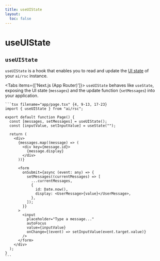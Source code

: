 ```yaml
---
title: useUIState
layout:
  toc: false
---
```



# useUIState

## `useUIState`

`useUIState` is a hook that enables you to read and update the [UI state](../concepts/ai-rsc#uistate) of your `ai/rsc` instance.

<Tabs items={['Next.js (App Router)']}>
  <Tab>
    `useUIState` behaves like `useState`, exposing the UI state (`messages`) and the update function (`setMessages`) into your application.

    ```tsx filename="app/page.tsx" {4, 9-13, 17-23}
    import { useUIState } from "ai/rsc";

    export default function Page() {
      const [messages, setMessages] = useUIState();
      const [inputValue, setInputValue] = useState("");

      return (
        <div>
          {messages.map((message) => (
            <div key={message.id}>
              {message.display}
            </div>
          ))}

          <form
            onSubmit={async (event: any) => {
              setMessages((currentMessages) => [
                ...currentMessages,
                {
                  id: Date.now(),
                  display: <UserMessage>{value}</UserMessage>,
                },
              ]);
            }}
          >
            <input
              placeholder="Type a message..."
              autoFocus
              value={inputValue}
              onChange={(event) => setInputValue(event.target.value)}
            />
          </form>
        </div>
      );
    }
    ```

  </Tab>
</Tabs>
